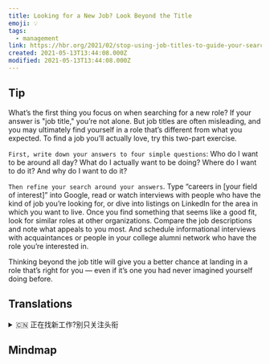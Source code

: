 ```yaml
---
title: Looking for a New Job? Look Beyond the Title
emoji: 💡
tags:
  - management
link: https://hbr.org/2021/02/stop-using-job-titles-to-guide-your-search?utm_medium=email&utm_source=newsletter_daily&utm_campaign=mtod_notactsubs
created: 2021-05-13T13:44:08.000Z
modified: 2021-05-13T13:44:08.000Z
---
```


## Tip

What’s the first thing you focus on when searching for a new role? If your answer is "job title," you’re not alone. But job titles are often misleading, and you may ultimately find yourself in a role that’s different from what you expected. To find a job you’ll actually love, try this two-part exercise.

`First, write down your answers to four simple questions`: Who do I want to be around all day? What do I actually want to be doing? Where do I want to do it? And why do I want to do it?

`Then refine your search around your answers`. Type “careers in [your field of interest]” into Google, read or watch interviews with people who have the kind of job you’re looking for, or dive into listings on LinkedIn for the area in which you want to live. Once you find something that seems like a good fit, look for similar roles at other organizations. Compare the job descriptions and note what appeals to you most. And schedule informational interviews with acquaintances or people in your college alumni network who have the role you’re interested in.

Thinking beyond the job title will give you a better chance at landing in a role that’s right for you — even if it’s one you had never imagined yourself doing before.

## Translations

<details>
   <summary>🇨🇳 正在找新工作?别只关注头衔</summary>

在寻找新角色时，你首先关注的是什么？如果你的答案是“职称”，你并不孤单。但头衔往往会误导你，最终你可能会发现自己所扮演的角色与你所期望的不同。要找到一份你真正喜欢的工作，试试下面的两个练习。

首先，写下你对四个简单问题的答案:我希望一整天都和谁在一起?我真正想做的是什么?我想在哪里做?我为什么要这么做?

然后围绕你的答案完善你的搜索。在谷歌中输入“[你感兴趣的领域]的职业”，阅读或观看与你正在寻找的工作类型相同的人的采访，或者在 LinkedIn 上搜索你想居住的领域。一旦你找到了合适的职位，就在其他公司寻找类似的职位。比较工作描述，注意什么最吸引你。安排与熟人或大学校友网络中有你感兴趣职位的人进行信息面试。

考虑工作头衔之外的问题会给你更好的机会找到适合自己的职位——即使这是一个你以前从没想过自己会做的工作。

</details>

## Mindmap
